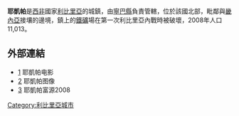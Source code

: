 {{Infobox settlement
<!--See the Table at Infobox Settlement for all fields and descriptions of usage-->
<!-- Basic info  ---------------->
|official_name          = 耶凱帕
|other_name             =
|native_name            =  <!-- for cities whose native name is not in English -->
|nickname               = 
|settlement_type        = <!--For Town or Village (Leave blank for the default City)-->
|motto                  =
<!-- images and maps  ----------->
|image_skyline          = 
|imagesize              = 
|image_caption          = 
|image_flag             = 
|flag_size              =
|image_seal             = 
|seal_size              =
|image_shield           = 
|shield_size            =
|image_blank_emblem     = 
|blank_emblem_type      =
|blank_emblem_size      =
|image_map              = 
|mapsize                = 
|map_caption            = 
|image_map1             = 
|mapsize1               = 
|map_caption1           = 
|image_dot_map          =
|dot_mapsize            =
|dot_map_caption        =
|dot_x =  |dot_y =
|pushpin_map            = Liberia <!-- the name of a location map as per http://en.wikipedia.org/wiki/Template:Location_map -->
|pushpin_label_position =bottom
|pushpin_map_caption    =
<!-- Location ------------------>
|coordinates_region     = LR
|subdivision_type       = 國家
|subdivision_name       = {{flag|Liberia}}
|subdivision_type1      = 縣
|subdivision_name1      = [[寧巴縣|寧巴縣]]
|subdivision_type2      = 
|subdivision_name2      = 
|subdivision_type3      = 
|subdivision_name3      = 
|subdivision_type4      = 
|subdivision_name4      =
<!-- Politics ----------------->
|government_footnotes   =
|government_type        =
|leader_title           =
|leader_name            =
|leader_title1          =  <!-- for places with, say, both a mayor and a city manager -->
|leader_name1           =
|leader_title2          =
|leader_name2           =
|leader_title3          =
|leader_name3           =
|leader_title4          =
|leader_name4           =
|established_title      =  <!-- Settled -->
|established_date       = 
|established_title2     =  <!-- Incorporated (town) -->
|established_date2      = 
|established_title3     =  <!-- Incorporated (city) -->
|established_date3      =
<!-- Area    --------------------->
|area_magnitude         = 
|unit_pref                =Imperial <!--Enter: Imperial, if Imperial (metric) is desired-->
|area_footnotes           =
|area_total_km2           = 
|area_land_km2            = <!--See table @ Template:Infobox Settlement for details on automatic unit conversion-->
|area_water_km2           =
|area_total_sq_mi         =
|area_land_sq_mi          =
|area_water_sq_mi         =
|area_water_percent       =
|area_urban_km2           =
|area_urban_sq_mi         =
|area_metro_km2           =
|area_metro_sq_mi         =
|area_blank1_title        =
|area_blank1_km2          =
|area_blank1_sq_mi        =
<!-- Population   ----------------------->
|population_as_of               = 
|population_footnotes           =
|population_note                =
|population_total               = 
|population_density_km2         =
|population_density_sq_mi       =
|population_metro               =
|population_density_metro_km2   =
|population_density_metro_sq_mi =
|population_urban               =
|population_density_urban_km2   =
|population_density_urban_sq_mi =
|population_blank1_title        =Ethnicities
|population_blank1              =
|population_blank2_title        =Religions
|population_blank2              =
|population_density_blank1_km2 =   
|population_density_blank1_sq_mi =
<!-- General information  --------------->
|timezone               = 
|utc_offset             = 
|timezone_DST           = 
|utc_offset_DST         = 
|latd=7|latm=35|lats=|latNS=N
|longd=8|longm=32|longs= |longEW=W
|elevation_footnotes    =  <!--for references: use <ref> </ref> tags-->
|elevation_m            = 
|elevation_ft           =
<!-- Area/postal codes & others -------->
|postal_code_type       =  <!-- enter ZIP code, Postcode, Post code, Postal code... -->
|postal_code            =
|area_code              =
|blank_name             =
|blank_info             =
|blank1_name            =
|blank1_info            =
|website                = 
|footnotes              = 
}} 

'''耶凱帕'''是[[西非|西非]]國家[[利比里亞|利比里亞]]的城鎮，由[[寧巴縣|寧巴縣]]負責管轄，位於該國北部，毗鄰與[[畿內亞|畿內亞]]接壤的邊境，鎮上的[[鐵礦|鐵礦]]場在第一次利比里亞內戰時被破壞，2008年人口11,013。

==外部連結==
* [http://www.youtube.com/user/jensiator] {{Wayback|url=http://www.youtube.com/user/jensiator |date=20160413045631 }} 耶凱帕电影{{en}}
* [http://thejll.com/yekepa/home.shtml] {{Wayback|url=http://thejll.com/yekepa/home.shtml |date=20201107142955 }} 耶凱帕图像{{en}}
* [https://web.archive.org/web/20120315055951/https://platypus.gruk.net/horde3/services/go.php?url=http%3A%2F%2Fwww.larsjohannesson.com%2Fphoto%2Falbums%2Fliberia-bilder%2F] 耶凱帕富源2008{{en}}

{{coord|07|34|46|N|08|32|16|W|region:LR_type:city|display=title}}

[[Category:利比里亞城市|Category:利比里亞城市]]